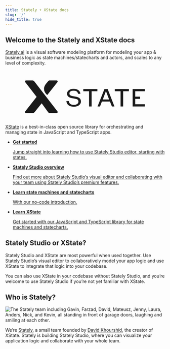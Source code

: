 ```yaml
---
title: Stately + XState docs
slug: '/'
hide_title: true
---
```


## Welcome to the Stately and XState docs

[Stately.ai](studio.mdx) is a visual software modeling platform for modeling your app & business logic as state machines/statecharts and actors, and scales to any level of complexity.

<div className="docs-intro">
  <h2 className="docs-intro-logo-heading" id="xstate">
    <svg alt="XState" viewBox="0 0 818 222" xmlns="http://www.w3.org/2000/svg">
      <g fill="currentColor" fill-rule="evenodd">
        <path d="M349.953 70.14c20.78 0 33.34 8.767 35.358 24.687l.061.48H373.49l-.074-.333c-2.34-10.754-9.356-15.342-23.463-15.342-12.799 0-20.752 5.323-20.752 13.889 0 8.456 3.477 12.681 24.072 15.378 21.535 2.94 34.883 8.334 34.883 26.096 0 15.089-15.264 26.467-35.5 26.467-29.518 0-37.608-15.437-39.196-28.39l-.059-.478h12.76l.054.363c1.47 9.876 5.691 19.016 26.438 19.016 13.178 0 22.74-6.83 22.74-16.239 0-10.026-5.659-13.879-24.218-16.485-17.819-2.376-34.307-7.016-34.307-24.738 0-14.122 13.914-24.371 33.085-24.371Zm122.576 1.11v11.316h-29.547v77.787H429.79V82.566h-29.547V71.25h72.285Zm52.908 0 34.709 89.103h-13.108l-9.947-25.427h-41.344l-9.8 25.427h-12.549l35.283-89.104h16.756Zm108.826 0v11.316h-29.547v77.787h-13.188V82.569H561.98V71.252h72.282v-.003Zm81.737 0v11.316h-49.311v27.44h25.027v11.195h-25.027v27.832H716v11.317h-62.5v-89.1H716ZM516.49 81.711l-16.154 42.994h32.306l-16.153-42.994ZM106.363 27l33.464.272c3.251.026 6.31 1.54 8.304 4.108l119.56 154.056c2.71 3.488.22 8.564-4.192 8.564h-35.035c-3.31 0-6.432-1.543-8.44-4.172l-33.345-45.635-36.905 45.777a10.623 10.623 0 0 1-8.33 4.03H106.32c-4.437 0-6.917-5.122-4.165-8.603l58.543-74.144-58.595-75.718c-2.68-3.51-.154-8.569 4.263-8.532Zm157.091 0c4.46-.034 6.973 5.108 4.207 8.603l-52.239 66.006c-3.726-2.932-32.644-27.14-4.745-59.556 0 0 2.183-2.554 4.435-5.195l.436-.511.435-.51a676.11 676.11 0 0 0 3.842-4.533c2.759-3.339 5.03-4.005 8.247-4.03L263.454 27Z" />
      </g>
    </svg>
  </h2>
  <p>
    <a href="/docs/xstate">XState</a> is a best-in-class open source library for
    orchestrating and managing state in JavaScript and TypeScript apps.
  </p>
</div>

<ul className="content-boxes">
  <li>
    <a className="link-box" href="/docs/states">
      <RocketIcon size="40" />
      <strong>Get started</strong>
      <p>
        Jump straight into learning how to use Stately Studio editor, starting
        with states.
      </p>
    </a>
  </li>
  <li>
    <a className="link-box" href="/docs/studio">
      <LayoutIcon size="40" />
      <strong>Stately Studio overview</strong>
      <p>
        Find out more about Stately Studio’s visual editor and collaborating
        with your team using Stately Studio’s premium features.
      </p>
    </a>
  </li>
  <li>
    <a className="link-box" href="/docs/state-machines-and-statecharts">
      <BookOpenTextIcon size="40" />
      <strong>Learn state machines and statecharts</strong>
      <p>With our no-code introduction.</p>
    </a>
  </li>
  <li>
    <a className="link-box" href="/docs/xstate">
      <CodeIcon size="40" />
      <strong>Learn XState</strong>
      <p>
        Get started with our JavaScript and TypeScript library for state
        machines and statecharts.
      </p>
    </a>
  </li>
</ul>

<EmbedMachine
  name="Default machine"
  embedURL="https://stately.ai/registry/editor/embed/5b170468-d66a-4136-84c8-676c8fea82e8?machineId=3e69d71f-1eda-41af-bee0-e82031d3f810"
/>

## Stately Studio or XState?

Stately Studio and XState are most powerful when used together. Use Stately Studio’s visual editor to collaboratively model your app logic and use XState to integrate that logic into your codebase.

You can also use XState in your codebase without Stately Studio, and you’re welcome to use Stately Studio if you’re not yet familiar with XState.

## Who is Stately?

![The Stately team including Gavin, Farzad, David, Mateusz, Jenny, Laura, Anders, Nick, and Kevin, all standing in front of garage doors, laughing and smiling at each other.](/stately.png)

We’re [Stately](https://stately.ai), a small team founded by [David Khourshid](https://twitter.com/davidkpiano), the creator of XState. Stately is building Stately Studio, where you can visualize your application logic and collaborate with your whole team.
